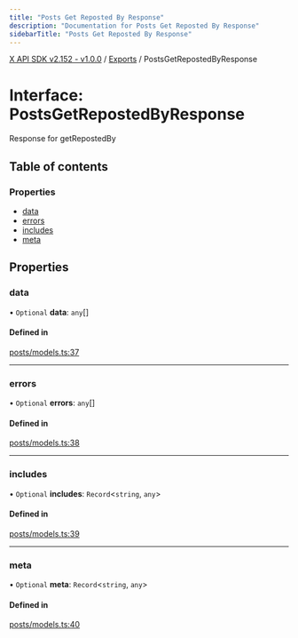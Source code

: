 ```yaml
---
title: "Posts Get Reposted By Response"
description: "Documentation for Posts Get Reposted By Response"
sidebarTitle: "Posts Get Reposted By Response"
---
```


[X API SDK v2.152 - v1.0.0](../README.md) / [Exports](../modules.md) / PostsGetRepostedByResponse

# Interface: PostsGetRepostedByResponse

Response for getRepostedBy

## Table of contents

### Properties

- [data](PostsGetRepostedByResponse.md#data)
- [errors](PostsGetRepostedByResponse.md#errors)
- [includes](PostsGetRepostedByResponse.md#includes)
- [meta](PostsGetRepostedByResponse.md#meta)

## Properties

### data

• `Optional` **data**: `any`[]

#### Defined in

[posts/models.ts:37](https://github.com/xdevplatform/xdk/blob/ad4172ef5f68f089e0f077a190b271016dd35bf7/xdk/typescript/src/posts/models.ts#L37)

___

### errors

• `Optional` **errors**: `any`[]

#### Defined in

[posts/models.ts:38](https://github.com/xdevplatform/xdk/blob/ad4172ef5f68f089e0f077a190b271016dd35bf7/xdk/typescript/src/posts/models.ts#L38)

___

### includes

• `Optional` **includes**: `Record`\<`string`, `any`\>

#### Defined in

[posts/models.ts:39](https://github.com/xdevplatform/xdk/blob/ad4172ef5f68f089e0f077a190b271016dd35bf7/xdk/typescript/src/posts/models.ts#L39)

___

### meta

• `Optional` **meta**: `Record`\<`string`, `any`\>

#### Defined in

[posts/models.ts:40](https://github.com/xdevplatform/xdk/blob/ad4172ef5f68f089e0f077a190b271016dd35bf7/xdk/typescript/src/posts/models.ts#L40)
